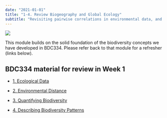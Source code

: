 ```yaml
---
date: "2021-01-01"
title: "1-4. Review Biogeography and Global Ecology"
subtitle: "Revisiting pairwise correlations in environmental data, and introducing species associations"
---
```


![](/images/NSFW.jpg)

This module builds on the solid foundation of the biodiversity concepts we have developed in BDC334. Please refer back to that module for a refresher (links below).

::: callout-tip
## BDC334 material for review in Week 1

-   [1. Ecological Data](../BDC334/01-introduction.html)

-   [2. Environmental Distance](../BDC334/02b-env_dist.html)

-   [3. Quantifying Biodiversity](../BDC334/03-biodiversity1.html)

-   [4. Describing Biodiversity Patterns](../BDC334/04-biodiversity2.html)
:::

